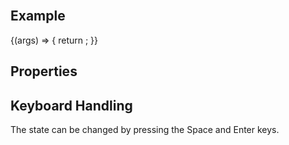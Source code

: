 
<Meta title="Inputs / Switch" component={Switch} />

<DocsHeader />

<br />

## Example

<Canvas>
  <Story name="Default">
    {(args) => {
      return <Switch {...args} />;
    }}
  </Story>
</Canvas>

## Properties

<ArgsTable story="." />

## Keyboard Handling

The state can be changed by pressing the Space and Enter keys.
